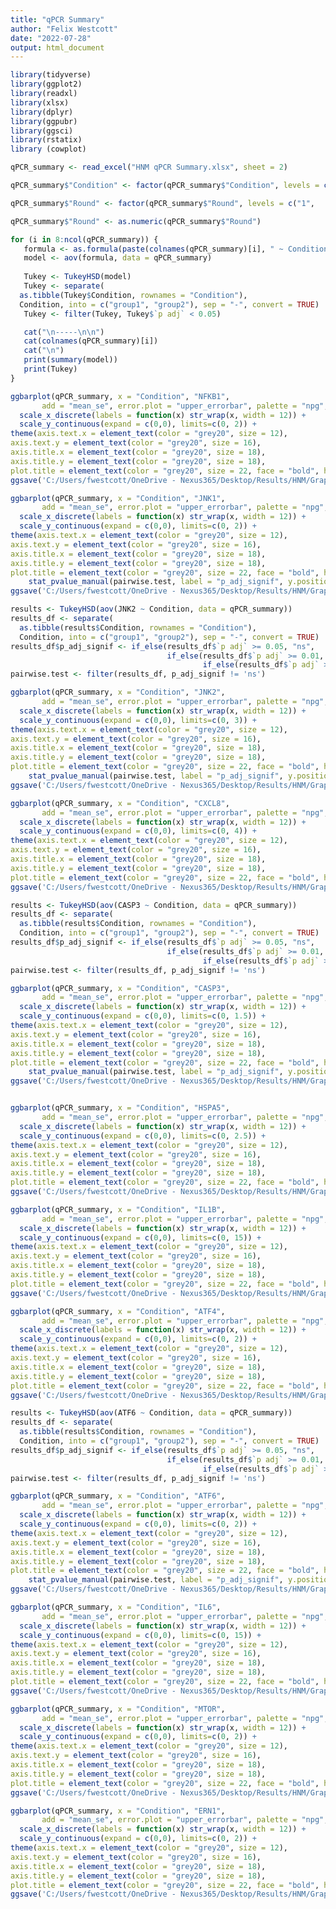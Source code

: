 ```yaml
---
title: "qPCR Summary"
author: "Felix Westcott"
date: "2022-07-28"
output: html_document
---
```


```r
library(tidyverse)
library(ggplot2)
library(readxl)
library(xlsx)
library(dplyr)
library(ggpubr)
library(ggsci)
library(rstatix)
library (cowplot)

qPCR_summary <- read_excel("HNM qPCR Summary.xlsx", sheet = 2)

qPCR_summary$"Condition" <- factor(qPCR_summary$"Condition", levels = c("LPS Control",	"Low Insulin Control", "Low Insulin OPLA", "Low Insulin POLA", "High Insulin Control", "High Insulin OPLA", "High Insulin POLA"))

qPCR_summary$"Round" <- factor(qPCR_summary$"Round", levels = c("1",	"2", "3"))

```

``` R

qPCR_summary$"Round" <- as.numeric(qPCR_summary$"Round")

for (i in 8:ncol(qPCR_summary)) {
   formula <- as.formula(paste(colnames(qPCR_summary)[i], " ~ Condition", sep=""))
   model <- aov(formula, data = qPCR_summary)
   
   Tukey <- TukeyHSD(model)
   Tukey <- separate(
  as.tibble(Tukey$Condition, rownames = "Condition"), 
  Condition, into = c("group1", "group2"), sep = "-", convert = TRUE)
   Tukey <- filter(Tukey, Tukey$`p adj` < 0.05)

   cat("\n-----\n\n")
   cat(colnames(qPCR_summary)[i])
   cat("\n")
   print(summary(model))
   print(Tukey)
}

```

``` r

ggbarplot(qPCR_summary, x = "Condition", "NFKB1",
       add = "mean_se", error.plot = "upper_errorbar", palette = "npg", legend = "none", fill = "Condition", ylab = "Relative Expression", title = "NFKB1") +
  scale_x_discrete(labels = function(x) str_wrap(x, width = 12)) +
  scale_y_continuous(expand = c(0,0), limits=c(0, 2)) +
theme(axis.text.x = element_text(color = "grey20", size = 12),
axis.text.y = element_text(color = "grey20", size = 16),
axis.title.x = element_text(color = "grey20", size = 18),
axis.title.y = element_text(color = "grey20", size = 18),
plot.title = element_text(color = "grey20", size = 22, face = "bold", hjust = 0.5))
ggsave('C:/Users/fwestcott/OneDrive - Nexus365/Desktop/Results/HNM/Graphs/NFKB1.png')

ggbarplot(qPCR_summary, x = "Condition", "JNK1",
       add = "mean_se", error.plot = "upper_errorbar", palette = "npg", legend = "none", fill = "Condition", ylab = "Relative Expression", title = "JNK1") +
  scale_x_discrete(labels = function(x) str_wrap(x, width = 12)) +
  scale_y_continuous(expand = c(0,0), limits=c(0, 2)) +
theme(axis.text.x = element_text(color = "grey20", size = 12),
axis.text.y = element_text(color = "grey20", size = 16),
axis.title.x = element_text(color = "grey20", size = 18),
axis.title.y = element_text(color = "grey20", size = 18),
plot.title = element_text(color = "grey20", size = 22, face = "bold", hjust = 0.5)) +
    stat_pvalue_manual(pairwise.test, label = "p_adj_signif", y.position = 2, step.increase = 0.1)
ggsave('C:/Users/fwestcott/OneDrive - Nexus365/Desktop/Results/HNM/Graphs/JNK1.png')

results <- TukeyHSD(aov(JNK2 ~ Condition, data = qPCR_summary))
results_df <- separate(
  as.tibble(results$Condition, rownames = "Condition"), 
  Condition, into = c("group1", "group2"), sep = "-", convert = TRUE)
results_df$p_adj_signif <- if_else(results_df$`p adj` >= 0.05, "ns", 
                                   if_else(results_df$`p adj` >= 0.01, "*", 
                                           if_else(results_df$`p adj` >= 0.001, "**", "***")))
pairwise.test <- filter(results_df, p_adj_signif != 'ns')

ggbarplot(qPCR_summary, x = "Condition", "JNK2",
       add = "mean_se", error.plot = "upper_errorbar", palette = "npg", legend = "none", fill = "Condition", ylab = "Relative Expression", title = "JNK2") +
  scale_x_discrete(labels = function(x) str_wrap(x, width = 12)) +
  scale_y_continuous(expand = c(0,0), limits=c(0, 3)) +
theme(axis.text.x = element_text(color = "grey20", size = 12),
axis.text.y = element_text(color = "grey20", size = 16),
axis.title.x = element_text(color = "grey20", size = 18),
axis.title.y = element_text(color = "grey20", size = 18),
plot.title = element_text(color = "grey20", size = 22, face = "bold", hjust = 0.5)) +
    stat_pvalue_manual(pairwise.test, label = "p_adj_signif", y.position = 2.1, step.increase = 0.1)
ggsave('C:/Users/fwestcott/OneDrive - Nexus365/Desktop/Results/HNM/Graphs/JNK2.png')

ggbarplot(qPCR_summary, x = "Condition", "CXCL8",
       add = "mean_se", error.plot = "upper_errorbar", palette = "npg", legend = "none", fill = "Condition", ylab = "Relative Expression", title = "CXCL8") +
  scale_x_discrete(labels = function(x) str_wrap(x, width = 12)) +
  scale_y_continuous(expand = c(0,0), limits=c(0, 4)) +
theme(axis.text.x = element_text(color = "grey20", size = 12),
axis.text.y = element_text(color = "grey20", size = 16),
axis.title.x = element_text(color = "grey20", size = 18),
axis.title.y = element_text(color = "grey20", size = 18),
plot.title = element_text(color = "grey20", size = 22, face = "bold", hjust = 0.5))
ggsave('C:/Users/fwestcott/OneDrive - Nexus365/Desktop/Results/HNM/Graphs/CXCL8.png')

results <- TukeyHSD(aov(CASP3 ~ Condition, data = qPCR_summary))
results_df <- separate(
  as.tibble(results$Condition, rownames = "Condition"), 
  Condition, into = c("group1", "group2"), sep = "-", convert = TRUE)
results_df$p_adj_signif <- if_else(results_df$`p adj` >= 0.05, "ns", 
                                   if_else(results_df$`p adj` >= 0.01, "*", 
                                           if_else(results_df$`p adj` >= 0.001, "**", "***")))
pairwise.test <- filter(results_df, p_adj_signif != 'ns')

ggbarplot(qPCR_summary, x = "Condition", "CASP3",
       add = "mean_se", error.plot = "upper_errorbar", palette = "npg", legend = "none", fill = "Condition", ylab = "Relative Expression", title = "CASP3") +
  scale_x_discrete(labels = function(x) str_wrap(x, width = 12)) +
  scale_y_continuous(expand = c(0,0), limits=c(0, 1.5)) +
theme(axis.text.x = element_text(color = "grey20", size = 12),
axis.text.y = element_text(color = "grey20", size = 16),
axis.title.x = element_text(color = "grey20", size = 18),
axis.title.y = element_text(color = "grey20", size = 18),
plot.title = element_text(color = "grey20", size = 22, face = "bold", hjust = 0.5)) +
    stat_pvalue_manual(pairwise.test, label = "p_adj_signif", y.position = 1.3, step.increase = 0.1)
ggsave('C:/Users/fwestcott/OneDrive - Nexus365/Desktop/Results/HNM/Graphs/CASP3.png')


ggbarplot(qPCR_summary, x = "Condition", "HSPA5",
       add = "mean_se", error.plot = "upper_errorbar", palette = "npg", legend = "none", fill = "Condition", ylab = "Relative Expression", title = "HSPA5") +
  scale_x_discrete(labels = function(x) str_wrap(x, width = 12)) +
  scale_y_continuous(expand = c(0,0), limits=c(0, 2.5)) +
theme(axis.text.x = element_text(color = "grey20", size = 12),
axis.text.y = element_text(color = "grey20", size = 16),
axis.title.x = element_text(color = "grey20", size = 18),
axis.title.y = element_text(color = "grey20", size = 18),
plot.title = element_text(color = "grey20", size = 22, face = "bold", hjust = 0.5))
ggsave('C:/Users/fwestcott/OneDrive - Nexus365/Desktop/Results/HNM/Graphs/HSPA5.png')

ggbarplot(qPCR_summary, x = "Condition", "IL1B",
       add = "mean_se", error.plot = "upper_errorbar", palette = "npg", legend = "none", fill = "Condition", ylab = "Relative Expression", title = "IL1B") +
  scale_x_discrete(labels = function(x) str_wrap(x, width = 12)) +
  scale_y_continuous(expand = c(0,0), limits=c(0, 15)) +
theme(axis.text.x = element_text(color = "grey20", size = 12),
axis.text.y = element_text(color = "grey20", size = 16),
axis.title.x = element_text(color = "grey20", size = 18),
axis.title.y = element_text(color = "grey20", size = 18),
plot.title = element_text(color = "grey20", size = 22, face = "bold", hjust = 0.5))
ggsave('C:/Users/fwestcott/OneDrive - Nexus365/Desktop/Results/HNM/Graphs/IL1B.png')

ggbarplot(qPCR_summary, x = "Condition", "ATF4",
       add = "mean_se", error.plot = "upper_errorbar", palette = "npg", legend = "none", fill = "Condition", ylab = "Relative Expression", title = "ATF4") +
  scale_x_discrete(labels = function(x) str_wrap(x, width = 12)) +
  scale_y_continuous(expand = c(0,0), limits=c(0, 2)) +
theme(axis.text.x = element_text(color = "grey20", size = 12),
axis.text.y = element_text(color = "grey20", size = 16),
axis.title.x = element_text(color = "grey20", size = 18),
axis.title.y = element_text(color = "grey20", size = 18),
plot.title = element_text(color = "grey20", size = 22, face = "bold", hjust = 0.5))
ggsave('C:/Users/fwestcott/OneDrive - Nexus365/Desktop/Results/HNM/Graphs/ATF4.png')

results <- TukeyHSD(aov(ATF6 ~ Condition, data = qPCR_summary))
results_df <- separate(
  as.tibble(results$Condition, rownames = "Condition"), 
  Condition, into = c("group1", "group2"), sep = "-", convert = TRUE)
results_df$p_adj_signif <- if_else(results_df$`p adj` >= 0.05, "ns", 
                                   if_else(results_df$`p adj` >= 0.01, "*", 
                                           if_else(results_df$`p adj` >= 0.001, "**", "***")))
pairwise.test <- filter(results_df, p_adj_signif != 'ns')

ggbarplot(qPCR_summary, x = "Condition", "ATF6",
       add = "mean_se", error.plot = "upper_errorbar", palette = "npg", legend = "none", fill = "Condition", ylab = "Relative Expression", title = "ATF6") +
  scale_x_discrete(labels = function(x) str_wrap(x, width = 12)) +
  scale_y_continuous(expand = c(0,0), limits=c(0, 2)) +
theme(axis.text.x = element_text(color = "grey20", size = 12),
axis.text.y = element_text(color = "grey20", size = 16),
axis.title.x = element_text(color = "grey20", size = 18),
axis.title.y = element_text(color = "grey20", size = 18),
plot.title = element_text(color = "grey20", size = 22, face = "bold", hjust = 0.5)) +
    stat_pvalue_manual(pairwise.test, label = "p_adj_signif", y.position = 1.6, step.increase = 0.1)
ggsave('C:/Users/fwestcott/OneDrive - Nexus365/Desktop/Results/HNM/Graphs/ATF6.png')

ggbarplot(qPCR_summary, x = "Condition", "IL6",
       add = "mean_se", error.plot = "upper_errorbar", palette = "npg", legend = "none", fill = "Condition", ylab = "Relative Expression", title = "IL6") +
  scale_x_discrete(labels = function(x) str_wrap(x, width = 12)) +
  scale_y_continuous(expand = c(0,0), limits=c(0, 15)) +
theme(axis.text.x = element_text(color = "grey20", size = 12),
axis.text.y = element_text(color = "grey20", size = 16),
axis.title.x = element_text(color = "grey20", size = 18),
axis.title.y = element_text(color = "grey20", size = 18),
plot.title = element_text(color = "grey20", size = 22, face = "bold", hjust = 0.5))
ggsave('C:/Users/fwestcott/OneDrive - Nexus365/Desktop/Results/HNM/Graphs/IL6.png')

ggbarplot(qPCR_summary, x = "Condition", "MTOR",
       add = "mean_se", error.plot = "upper_errorbar", palette = "npg", legend = "none", fill = "Condition", ylab = "Relative Expression", title = "MTOR") +
  scale_x_discrete(labels = function(x) str_wrap(x, width = 12)) +
  scale_y_continuous(expand = c(0,0), limits=c(0, 2)) +
theme(axis.text.x = element_text(color = "grey20", size = 12),
axis.text.y = element_text(color = "grey20", size = 16),
axis.title.x = element_text(color = "grey20", size = 18),
axis.title.y = element_text(color = "grey20", size = 18),
plot.title = element_text(color = "grey20", size = 22, face = "bold", hjust = 0.5))
ggsave('C:/Users/fwestcott/OneDrive - Nexus365/Desktop/Results/HNM/Graphs/MTOR.png')

ggbarplot(qPCR_summary, x = "Condition", "ERN1",
       add = "mean_se", error.plot = "upper_errorbar", palette = "npg", legend = "none", fill = "Condition", ylab = "Relative Expression", title = "ERN1") +
  scale_x_discrete(labels = function(x) str_wrap(x, width = 12)) +
  scale_y_continuous(expand = c(0,0), limits=c(0, 2)) +
theme(axis.text.x = element_text(color = "grey20", size = 12),
axis.text.y = element_text(color = "grey20", size = 16),
axis.title.x = element_text(color = "grey20", size = 18),
axis.title.y = element_text(color = "grey20", size = 18),
plot.title = element_text(color = "grey20", size = 22, face = "bold", hjust = 0.5))
ggsave('C:/Users/fwestcott/OneDrive - Nexus365/Desktop/Results/HNM/Graphs/ERN1.png')


```

